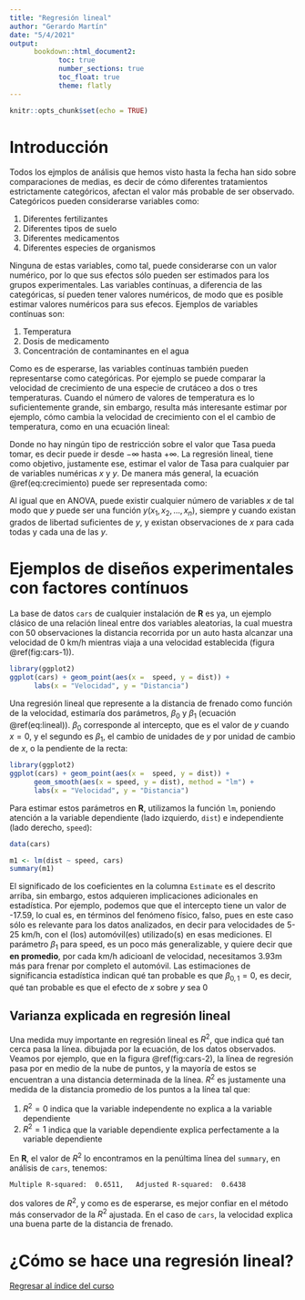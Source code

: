 ```yaml
---
title: "Regresión lineal"
author: "Gerardo Martín"
date: "5/4/2021"
output:
      bookdown::html_document2:
            toc: true 
            number_sections: true
            toc_float: true
            theme: flatly
---
```


```r
knitr::opts_chunk$set(echo = TRUE)
```

# Introducción

Todos los ejmplos de análisis que hemos visto hasta la fecha han sido sobre comparaciones de medias, es decir de cómo diferentes tratamientos estrictamente categóricos, afectan el valor más probable de ser observado. Categóricos pueden considerarse variables como:

1. Diferentes fertilizantes
2. Diferentes tipos de suelo
3. Diferentes medicamentos
4. Diferentes especies de organismos

Ninguna de estas variables, como tal, puede considerarse con un valor numérico, por lo que sus efectos sólo pueden ser estimados para los grupos experimentales. Las variables contínuas, a diferencia de las categóricas, sí pueden tener valores numéricos, de modo que es posible estimar valores numéricos para sus efecos. Ejemplos de variables contínuas son:

1. Temperatura
2. Dosis de medicamento
3. Concentración de contaminantes en el agua

Como es de esperarse, las variables contínuas también pueden representarse como categóricas. Por ejemplo se puede comparar la velocidad de crecimiento de una especie de crutáceo a dos o tres temperaturas. Cuando el número de valores de temperatura es lo suficientemente grande, sin embargo, resulta más interesante estimar por ejemplo, cómo cambia la velocidad de crecimiento con el el cambio de temperatura, como en una ecuación lineal:

\begin{equation}
\mathrm{Crecimiento} = \mathrm{Promedio} + \mathrm{Tasa} \times 
\mathrm{Temperatura} (\#eq:crecimiento)
\end{equation}


Donde no hay ningún tipo de restricción sobre el valor que $\mathrm{Tasa}$ pueda tomar, es decir puede ir desde $-\infty$ hasta $+ \infty$. La regresión lineal, tiene como objetivo, justamente ese, estimar el valor de $\mathrm{Tasa}$ para cualquier par de variables numéricas $x$ y $y$. De manera más general, la ecuación \@ref(eq:crecimiento) puede ser representada como:

\begin{equation}
y(x) = \beta_0 + \beta_1 x (\#eq:lineal)
\end{equation}

Al igual que en ANOVA, puede existir cualquier número de variables $x$ de tal modo que $y$ puede ser una función $y(x_1, x_2, \dots, x_n)$, siempre y cuando existan grados de libertad suficientes de $y$, y existan observaciones de $x$ para cada todas y cada una de las $y$. 

# Ejemplos de diseños experimentales con factores contínuos

La base de datos `cars` de cualquier instalación de **R** es ya, un ejemplo clásico de una relación lineal entre dos variables aleatorias, la cual muestra con 50 observaciones la distancia recorrida por un auto hasta alcanzar una velocidad de 0 km/h mientras viaja a una velocidad establecida (figura \@ref(fig:cars-1)). 

```r
library(ggplot2)
ggplot(cars) + geom_point(aes(x =  speed, y = dist)) + 
      labs(x = "Velocidad", y = "Distancia")
```

Una regresión lineal que represente a la distancia de frenado como función de la velocidad, estimaría dos parámetros, $\beta_0$ y $\beta_1$ (ecuación \@ref(eq:lineal)). $\beta_0$ corresponde al intercepto, que es el valor de $y$ cuando $x=0$, y el segundo es $\beta_1$, el cambio de unidades de $y$ por unidad de cambio de $x$, o la pendiente de la recta:

```r
library(ggplot2)
ggplot(cars) + geom_point(aes(x =  speed, y = dist)) + 
      geom_smooth(aes(x = speed, y = dist), method = "lm") +
      labs(x = "Velocidad", y = "Distancia")
```

Para estimar estos parámetros en **R**, utilizamos la función `lm`, poniendo atención a la variable dependiente (lado izquierdo, `dist`) e independiente (lado derecho, `speed`):

```r
data(cars)

m1 <- lm(dist ~ speed, cars)
summary(m1)
```

El significado de los coeficientes en la columna `Estimate` es el descrito arriba, sin embargo, estos adquieren implicaciones adicionales en estadística. Por ejemplo, podemos que que el intercepto tiene un valor de -17.59, lo cual es, en términos del fenómeno físico, falso, pues en este caso sólo es relevante para los datos analizados, en decir para velocidades de 5-25 km/h, con el (los) automóvil(es) utilizado(s) en esas mediciones. El parámetro $\beta_1$ para speed, es un poco más generalizable, y quiere decir que **en promedio**, por cada km/h adicioanl de velocidad, necesitamos 3.93m más para frenar por completo el automóvil. Las estimaciones de significancia estadística indican qué tan probable es que $\beta_{0, 1} = 0$, es decir, qué tan probable es que el efecto de $x$ sobre $y$ sea 0

## Varianza explicada en regresión lineal

Una medida muy importante en regresión lineal es $R^2$, que indica qué tan cerca pasa la línea. dibujada por la ecuación, de los datos observados. Veamos por ejemplo, que en la figura \@ref(fig:cars-2), la línea de regresión pasa por en medio de la nube de puntos, y la mayoría de estos se encuentran a una distancia determinada de la línea. $R^2$ es justamente una medida de la distancia promedio de los puntos a la línea tal que:

1. $R^2 = 0$ indica que la variable independente no explica a la variable dependiente
2. $R^2 = 1$ indica que la variable dependiente explica perfectamente a la variable dependiente

En **R**, el valor de $R^2$ lo encontramos en la penúltima línea del `summary`, en análisis de `cars`, tenemos:

`Multiple R-squared:  0.6511,	Adjusted R-squared:  0.6438`

dos valores de $R^2$, y como es de esperarse, es mejor confiar en el método más conservador de la $R^2$ ajustada. En el caso de `cars`, la velocidad explica una buena parte de la distancia de frenado.

# ¿Cómo se hace una regresión lineal?

[Regresar al índice del curso](../index.html)